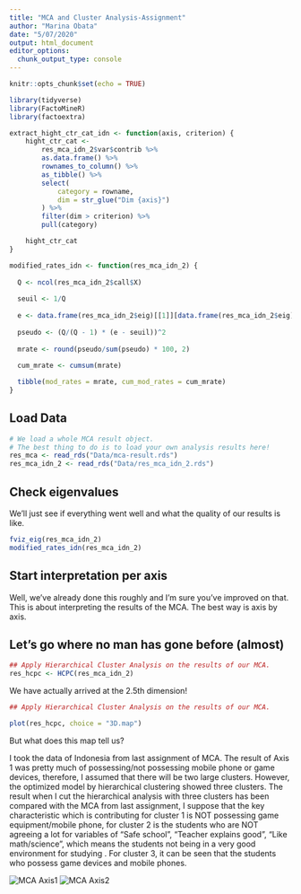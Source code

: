 ```yaml
---
title: "MCA and Cluster Analysis-Assignment"
author: "Marina Obata"
date: "5/07/2020"
output: html_document
editor_options: 
  chunk_output_type: console
---
```


```r
knitr::opts_chunk$set(echo = TRUE)

library(tidyverse)
library(FactoMineR)
library(factoextra)

extract_hight_ctr_cat_idn <- function(axis, criterion) {
    hight_ctr_cat <-
        res_mca_idn_2$var$contrib %>%
        as.data.frame() %>%
        rownames_to_column() %>%
        as_tibble() %>%
        select(
            category = rowname,
            dim = str_glue("Dim {axis}")
        ) %>%
        filter(dim > criterion) %>%
        pull(category)

    hight_ctr_cat
}

modified_rates_idn <- function(res_mca_idn_2) {
  
  Q <- ncol(res_mca_idn_2$call$X)
  
  seuil <- 1/Q
  
  e <- data.frame(res_mca_idn_2$eig)[[1]][data.frame(res_mca_idn_2$eig)[[1]] >= seuil]
  
  pseudo <- (Q/(Q - 1) * (e - seuil))^2
  
  mrate <- round(pseudo/sum(pseudo) * 100, 2)
  
  cum_mrate <- cumsum(mrate)

  tibble(mod_rates = mrate, cum_mod_rates = cum_mrate)
}
```

## Load Data

```r
# We load a whole MCA result object.
# The best thing to do is to load your own analysis results here!
res_mca <- read_rds("Data/mca-result.rds")
res_mca_idn_2 <- read_rds("Data/res_mca_idn_2.rds")
```

## Check eigenvalues

We'll just see if everything went well and what the quality of our results is like.

```r
fviz_eig(res_mca_idn_2)
modified_rates_idn(res_mca_idn_2)
```

## Start interpretation per axis

Well, we've already done this roughly and I'm sure you've improved on that. 
This is about interpreting the results of the MCA. The best way is axis by axis.

## Let's go where no man has gone before (almost)

```r
## Apply Hierarchical Cluster Analysis on the results of our MCA.
res_hcpc <- HCPC(res_mca_idn_2)
```

We have actually arrived at the 2.5th dimension!

```r
## Apply Hierarchical Cluster Analysis on the results of our MCA.

plot(res_hcpc, choice = "3D.map")
```

But what does this map tell us?

I took the data of Indonesia from last assignment of MCA. The result of Axis 1 was pretty much of possessing/not possessing mobile phone or game devices, therefore, I assumed that there will be two large clusters. However, the optimized model by hierarchical clustering showed three clusters. The result when I cut the hierarchical analysis with three clusters has been compared with the MCA from last assignment, I suppose that the key characteristic which is contributing for cluster 1 is NOT possessing game equipment/mobile phone, for cluster 2 is the students who
are NOT agreeing a lot for variables of "Safe school", "Teacher explains good", "Like math/science", which means the students not being in a very good environment for studying . For cluster 3, it can be seen that the students who possess game devices and mobile phones. 

![MCA Axis1](/Users/marina/Documents/visual-and-geometric-data-analysis3/variable2.png)
![MCA Axis2](/Users/marina/Documents/visual-and-geometric-data-analysis3/variable1.png)

